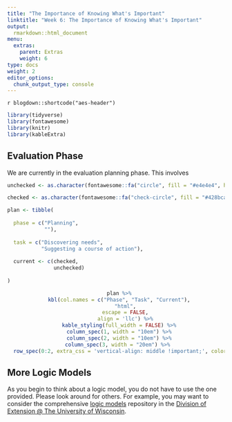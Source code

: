 ```yaml
---
title: "The Importance of Knowing What's Important"
linktitle: "Week 6: The Importance of Knowing What's Important"
output:
  rmarkdown::html_document
menu:
  extras:
    parent: Extras
    weight: 6
type: docs
weight: 2
editor_options: 
  chunk_output_type: console
---
```


`r blogdown::shortcode("aes-header")`

```r
library(tidyverse)
library(fontawesome)
library(knitr)
library(kableExtra)
```

## Evaluation Phase

We are currently in the evaluation planning phase. This involves

```r

unchecked <- as.character(fontawesome::fa("circle", fill = "#e4e4e4", height = "15px"))

checked <- as.character(fontawesome::fa("check-circle", fill = "#428bca", height = "15px"))

plan <- tibble(
  
  phase = c("Planning",
            ""),
  
  task = c("Discovering needs",
           "Suggesting a course of action"),
  
  current <- c(checked,
               unchecked)
  
)

```

<center>
```r
  plan %>%
  kbl(col.names = c("Phase", "Task", "Current"),
      "html",
      escape = FALSE,
      align = 'llc') %>%
  kable_styling(full_width = FALSE) %>%
  column_spec(1, width = "10em") %>%
  column_spec(2, width = "10em") %>%
  column_spec(3, width = "20em") %>% 
  row_spec(0:2, extra_css = 'vertical-align: middle !important;', color = "#f7f7f7", background = "transparent")
```
</center>

## More Logic Models

As you begin to think about a logic model, you do not have to use the one provided. Please look around for others. For example, you may want to consider the comprehensive [logic models](https://fyi.extension.wisc.edu/programdevelopment/logic-models/) repository in the [Division of Extension @ The University of Wisconsin](https://fyi.extension.wisc.edu/programdevelopment/). 
